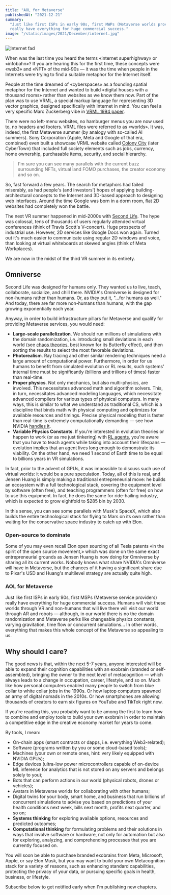 ```yaml
---
title: "AOL for Metaverse"
publishedAt: "2021-12-21"
summary:
  "Just like first ISPs in early 90s, first MWPs (Metaverse worlds providers)
  really have everything for huge commercial success."
image: "/static/images/2021/December/internet.jpg"
---
```


<Image
  alt="Internet fad"
  src="/static/images/2021/December/internet.jpg"
  width={1024}
  height={701}
  priority
/>

When was the last time you heard the terms &laquo;internet superhighway&raquo;
or &laquo;infobahn&raquo;? If you are hearing this for the first time, these
concepts were &laquo;web3&raquo; and &laquo;NFT&raquo; of the mid-90s &mdash; it
was the time when people in the Internets were trying to find a suitable
metaphor for the Internet itself.

People at the time dreamed of &laquo;cyberspaces&raquo; as a founding spatial
metaphor for the Internet and wanted to build &laquo;digital houses with a
thousand rooms&raquo; rather than websites as we know them now. Part of the plan
was to use VRML, a special markup language for representing 3D vector graphics,
designed specifically with Internet in mind. You can feel a very specific Marc
Zuckerberg vibe in
[VRML 1994 paper](https://www.w3.org/People/Raggett/vrml/vrml.html).

There were no left-menu websites, no hamburger menus you are now used to, no
headers and footers. VRML files were referred to as &laquo;worlds&raquo;. It
was, indeed, the first Metaverse summer (by analogy with so-called AI summers).
Sony Corporation (Apple, Meta and Google of that era, combined) even built a
showcase VRML website called
[Colony City](https://en.wikipedia.org/wiki/CyberTown) (later CyberTown) that
included full society elements such as jobs, currency, home ownership,
purchasable items, security, and social hierarchy.

> I'm sure you can see many parallels with the current buzz surrounding NFTs,
> virtual land FOMO purchases, the creator economy and so on.

So, fast forward a few years. The search for metaphors had failed miserably, as
had people's (and investors') hopes of applying building-architectural concepts
to the Internet and 3D-based approach to designing web interfaces. Around the
time Google was born in a dorm room, flat 2D websites had completely won the
battle.

The next VR summer happened in mid-2000s with
[Second Life](https://en.wikipedia.org/wiki/Second_Life). The hype was colossal,
tens of thousands of users regularly attended virtual conferences (think of
Travis Scott's V-concert). Huge prospects of industrial use. However, 2D
services like Google Docs won again. Turned out it's much easier to communicate
using regular 2D windows and voice, than looking at virtual whiteboards at
skewed angles (think of Meta Workplaces).

We are now in the midst of the third VR summer in its entirety.

## Omniverse

Second Life was designed for humans only. They wanted us to live, teach,
collaborate, socialize, and chill there. NVIDIA's Omniverse is designed for
non-humans rather than humans. Or, as they put it, "...for humans as well." And
today, there are far more non-humans than humans, with the gap growing
exponentially each year.

Anyway, in order to build infrastructure pillars for Metaverse and qualify for
providing Metaverse services, you would need:

- **Large-scale parallelization**. We should run millions of simulations with
  the domain randomization, i.e. introducing small deviations in each world (see
  [chaos theories](https://en.wikipedia.org/wiki/Chaos_theory), best known for
  its Butterfly effect), and then sorting the results to select the most
  favorable deviations.
- **Photorealism**. Ray tracing and other similar rendering techniques need a
  large amount of computational power. Furthermore, in order for us humans to
  benefit from simulated evolution or RL results, such systems' internal time
  must be significantly (billions and trillions of times) faster than real-time.
- **Proper physics**. Not only mechanics, but also multi-physics, are involved.
  This necessitates advanced math and algorithm solvers. This, in turn,
  necessitates advanced modeling languages, which necessitate advanced compilers
  for various types of physical computers. In many ways, this is similar to what
  we understand as traditional CS, which is a discipline that binds math with
  physical computing and optimizes for available resources and timings. Precise
  physical modeling that is faster than real-time is extremely computationally
  demanding &mdash; see how NVIDIA
  [handles it](https://www.youtube.com/watch?v=7ozs5EsvVGE).
- **Variable Physics Constants**. If you're interested in evolution theories or
  happen to work (or as me just tinkering) with
  [RL agents](https://en.wikipedia.org/wiki/Reinforcement_learning), you're
  aware that you have to teach agents while taking into account their lifespans
  &mdash; evolution implies that an agent lives long enough to demonstrate its
  viability. On the other hand, we need 1 second of Earth time to be equal to
  billions years in VR simulations.

In fact, prior to the advent of GPUs, it was impossible to discuss such use of
virtual worlds: it would be a pure speculation. Today, all of this is real, and
Jensen Huang is simply making a traditional entrepreneurial move: he builds an
ecosystem with a full technological stack, covering the equipment level by
software (often free), and teaching programmers (often for free) on how to use
this equipment. In fact, he does the same for ride-hailing industry, which is
expected to grow eightfold to $285 bln by 2030.

In this sense, you can see some parallels with Musk's SpaceX, which also builds
the entire technological stack for flying to Mars on its own rather than waiting
for the conservative space industry to catch up with Elon.

### Open-source to dominate

Some of you may even recall Elon open sourcing of all Tesla patents &laquo;in
the spirit of the open source movement,&raquo; which was done on the same exact
entrepreneurial grounds as Jensen Huang is now doing for Omniverse by sharing
all its current works. Nobody knows what share NVIDIA's Omniverse will have in
Metaverse, but the chances of it having a significant share due to Pixar's USD
and Huang's multilevel strategy are actually quite high.

### AOL for Metaverse

Just like first ISPs in early 90s, first MSPs (Metaverse service providers)
really have everything for huge commercial success. Humans will visit these
worlds through VR and non-humans that will live there will visit our world
through AR and robots &mdash; although, in our world there is no the domain
randomization and Metaverse perks like changeable physics constants, varying
gravitation, time flow or concurrent simulations... In other words, everything
that makes this whole concept of the Metaverse so appealing to us.

## Why should I care?

The good news is that, within the next 5-7 years, anyone interested will be able
to expand their cognition capabilities with an exobrain (branded or
self-assembled), bringing the owner to the next level of metacognition &mdash;
which always leads to a change in occupation, career, lifestyle, and so on. Much
like how personal computers enabled many people to switch from blue collar to
white collar jobs in the 1990s. Or how laptop computers spawned an army of
digital nomads in the 2010s. Or how smartphones are allowing thousands of
creators to earn six figures on YouTube and TikTok right now.

If you're reading this, you probably want to be among the first to learn how to
combine and employ tools to build your own exobrain in order to maintain a
competitive edge in the creative economy market for years to come.

By tools, I mean:

- On-chain apps (smart contracts or dapps, i.e. everything Web3-related);
- Software (programs written by you or some cloud-based tools);
- Machines (your own or remote ones, hint: very likely equipped with NVIDIA
  GPUs);
- Edge devices (ultra-low power microcontrollers capable of on-device ML
  inference for analytics that is not stored on any servers and belongs solely
  to you);
- Bots that can perform actions in our world (physical robots, drones or
  vehicles);
- Avatars in Metaverse worlds for collaborating with other humans;
- Digital twins for your body, smart home, and business that run billions of
  concurrent simulations to advise you based on predictions of your health
  conditions next week, bills next month, profits next quarter, and so on;
- **Systems thinking** for exploring available options, resources and predicted
  outcomes;
- **Computational thinking** for formulating problems and their solutions in
  ways that involve software or hardware, not only for automation but also for
  exploring, analyzing, and comprehending processes that you are currently
  focused on.

You will soon be able to purchase branded exobrains from Meta, Microsoft, Apple,
or say Elon Musk, but you may want to build your own Metacognition stack for a
variety of reasons, such as enhancing standard capabilities, protecting the
privacy of your data, or pursuing specific goals in health, business, or
lifestyle.

Subscribe below to get notified early when I'm publishing new chapters.
